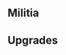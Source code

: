 {{Building
| name = Militia Camp
| image = N/A
| category = [[Levy Barracks]]
| cycle = 15s
| capacity = 3
| produce_per_cycle = 1 [[Militia]]
| consume_per_cycle = 12 {{RessourceIcon|type=wheat}}, 15 {{RessourceIcon|type=wood}}
| build_cost = 120 {{RessourceIcon|type=wood}}, 30 {{RessourceIcon|type=wheat}}, 30 {{RessourceIcon|type=gold}}
| description = Recruits militia.
}}

== Militia ==
{{Unit
| name = Militia
| image = N/A
| type = Warrior
| hp = 140
| dps = 7
| trait = +2% to HP of Militias for each Militia on the battlefield.
}}

== Upgrades ==
{{Upgrade
| name = Militia HP
| description = Increases militia HP by 50%.
}}
{{Upgrade
| name = Militia Capacity
| description = Increases capacity by 2.
}}
{{Upgrade
| name = Mega Dude
| description = Produces a MEGA militia after recruiting 4 base troops.
}}
